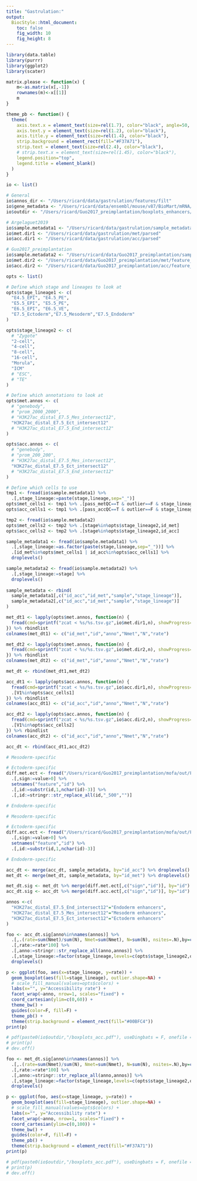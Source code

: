 ```yaml
---
title: "Gastrulation:"
output:
  BiocStyle::html_document: 
    toc: false
    fig_width: 10
    fig_height: 8
---
```


```r
library(data.table)
library(purrr)
library(ggplot2)
library(scater)

matrix.please <- function(x) {
    m<-as.matrix(x[,-1])
    rownames(m)<-x[[1]]
    m
}

theme_pb <- function() {
  theme(
    axis.text.x = element_text(size=rel(1.7), color="black", angle=50, vjust=1, hjust=1),
    axis.text.y = element_text(size=rel(1.2), color="black"),
    axis.title.y = element_text(size=rel(1.4), color="black"),
    strip.background = element_rect(fill="#F37A71"),
    strip.text = element_text(size=rel(2.4), color="black"),
    # strip.text.x = element_text(size=rel(1.45), color="black"),
    legend.position="top",
    legend.title = element_blank()
  )
}
```

<!-- Define I/O -->
```r
io <- list()

# General
io$annos_dir <- "/Users/ricard/data/gastrulation/features/filt"
io$gene_metadata <- "/Users/ricard/data/ensembl/mouse/v87/BioMart/mRNA/Mmusculus_genes_BioMart.87.txt"
io$outdir <- "/Users/ricard/Guo2017_preimplantation/boxplots_enhancers/out"

# Argelaguet2019
io$sample.metadata1 <- "/Users/ricard/data/gastrulation/sample_metadata_scNMT.txt"
io$met.dir1 <- "/Users/ricard/data/gastrulation/met/parsed"
io$acc.dir1 <- "/Users/ricard/data/gastrulation/acc/parsed"

# Guo2017_preimplantation
io$sample.metadata2 <- "/Users/ricard/data/Guo2017_preimplantation/sample_metadata.txt"
io$met.dir2 <- "/Users/ricard/data/Guo2017_preimplantation/met/feature_level"
io$acc.dir2 <- "/Users/ricard/data/Guo2017_preimplantation/acc/feature_level"
```

<!-- Define options -->
```r
opts <- list()

# Define which stage and lineages to look at 
opts$stage_lineage1 <- c(
  "E4.5_EPI", "E4.5_PE",
  "E5.5_EPI", "E5.5_PE",
  "E6.5_EPI", "E6.5_VE",
  "E7.5_Ectoderm","E7.5_Mesoderm","E7.5_Endoderm"
)

opts$stage_lineage2 <- c(
  # "Zygote"
  "2-cell",
  "4-cell",
  "8-cell",
  "16-cell",
  "Morula",
  "ICM"
  # "ESC",
  # "TE"
)

# Define which annotations to look at
opts$met.annos <- c(
  # "genebody",
  # "prom_2000_2000",
  # "H3K27ac_distal_E7.5_Mes_intersect12",
  "H3K27ac_distal_E7.5_Ect_intersect12"
  # "H3K27ac_distal_E7.5_End_intersect12"
)

opts$acc.annos <- c(
  # "genebody",
  # "prom_200_200",
  # "H3K27ac_distal_E7.5_Mes_intersect12",
  "H3K27ac_distal_E7.5_Ect_intersect12"
  # "H3K27ac_distal_E7.5_End_intersect12"
)

# Define which cells to use
tmp1 <- fread(io$sample.metadata1) %>% 
  .[,stage_lineage:=paste(stage,lineage,sep="_")]
opts$met_cells1 <- tmp1 %>% .[pass_metQC==T & outlier==F & stage_lineage%in%opts$stage_lineage1,id_met]
opts$acc_cells1 <- tmp1 %>% .[pass_accQC==T & outlier==F & stage_lineage%in%opts$stage_lineage1,id_acc]

tmp2 <- fread(io$sample.metadata2)
opts$met_cells2 <- tmp2 %>% .[stage%in%opts$stage_lineage2,id_met]
opts$acc_cells2 <- tmp2 %>% .[stage%in%opts$stage_lineage2,id_acc]
```

<!-- Load sample metadata -->
```r
sample_metadata1 <- fread(io$sample.metadata1) %>%
  .[,stage_lineage:=as.factor(paste(stage,lineage,sep="_"))] %>%
  .[id_met%in%opts$met_cells1 | id_acc%in%opts$acc_cells1] %>%
  droplevels()

sample_metadata2 <- fread(io$sample.metadata2) %>%
  .[,stage_lineage:=stage] %>%
  droplevels()
  
sample_metadata <- rbind(
  sample_metadata1[,c("id_acc","id_met","sample","stage_lineage")],
  sample_metadata2[,c("id_acc","id_met","sample","stage_lineage")]
)
```

<!-- Load methylation data -->
```r
met_dt1 <- lapply(opts$met.annos, function(n) {
  fread(cmd=sprintf("zcat < %s/%s.tsv.gz",io$met.dir1,n), showProgress=F, quote="") %>% .[V1%in%opts$met_cells1]
}) %>% rbindlist
colnames(met_dt1) <- c("id_met","id","anno","Nmet","N","rate")

met_dt2 <- lapply(opts$met.annos, function(n) {
  fread(cmd=sprintf("zcat < %s/%s.tsv.gz",io$met.dir2,n), showProgress=F, quote="") %>% .[V1%in%opts$met_cells2]
}) %>% rbindlist
colnames(met_dt2) <- c("id_met","id","anno","Nmet","N","rate")

met_dt <- rbind(met_dt1,met_dt2)
```

<!-- Load accessibility data -->
```r
acc_dt1 <- lapply(opts$acc.annos, function(n) {
  fread(cmd=sprintf("zcat < %s/%s.tsv.gz",io$acc.dir1,n), showProgress=F, stringsAsFactors=F, quote="") %>%
  .[V1%in%opts$acc_cells1]
}) %>% rbindlist
colnames(acc_dt1) <- c("id_acc","id","anno","Nmet","N","rate")

acc_dt2 <- lapply(opts$acc.annos, function(n) {
  fread(cmd=sprintf("zcat < %s/%s.tsv.gz",io$acc.dir2,n), showProgress=F, stringsAsFactors=F, quote="") %>%
  .[V1%in%opts$acc_cells2]
}) %>% rbindlist
colnames(acc_dt2) <- c("id_acc","id","anno","Nmet","N","rate")

acc_dt <- rbind(acc_dt1,acc_dt2)
```

<!-- Load selected enhancers (from MOFA) -->
```r
# Mesoderm-specific

# Ectoderm-specific
diff.met.ect <- fread("/Users/ricard/Guo2017_preimplantation/mofa/out/Factor_Met_EctEnhancers_top100.txt") %>% 
  .[,sign:=value>0] %>% 
  setnames("feature","id") %>%
  .[,id:=substr(id,1,nchar(id)-3)] %>%
  .[,id:=stringr::str_replace_all(id,"_500","")]

# Endoderm-specific
```

<!-- Load differentially accessible sites -->
```r
# Mesoderm-specific

# Ectoderm-specific
diff.acc.ect <- fread("/Users/ricard/Guo2017_preimplantation/mofa/out/Factor_Acc_EctEnhancers_top100.txt") %>% 
  .[,sign:=value>0] %>%
  setnames("feature","id") %>%
  .[,id:=substr(id,1,nchar(id)-3)]

# Endoderm-specific
```

<!-- Merge data with metadata -->
```r
acc_dt <- merge(acc_dt, sample_metadata, by="id_acc") %>% droplevels()
met_dt <- merge(met_dt, sample_metadata, by="id_met") %>% droplevels()
```

```r
met_dt.sig <- met_dt %>% merge(diff.met.ect[,c("sign","id")], by="id")
acc_dt.sig <- acc_dt %>% merge(diff.acc.ect[,c("sign","id")], by="id")
```

<!-- Boxplots with accessibility rate per genomic context and stage -->
```r
annos <-c(
  "H3K27ac_distal_E7.5_End_intersect12"="Endoderm enhancers",
  "H3K27ac_distal_E7.5_Mes_intersect12"="Mesoderm enhancers",
  "H3K27ac_distal_E7.5_Ect_intersect12"="Ectoderm enhancers"
)

foo <- acc_dt.sig[anno%in%names(annos)] %>%
  .[,.(rate=sum(Nmet)/sum(N), Nmet=sum(Nmet), N=sum(N), nsites=.N),by=c("sample","stage_lineage","anno")] %>%
  .[,rate:=rate*100] %>%
  .[,anno:=stringr::str_replace_all(anno,annos)] %>%
  .[,stage_lineage:=factor(stage_lineage,levels=c(opts$stage_lineage2,opts$stage_lineage1))] %>%
  droplevels() 

p <- ggplot(foo, aes(x=stage_lineage, y=rate)) +
  geom_boxplot(aes(fill=stage_lineage), outlier.shape=NA) +
  # scale_fill_manual(values=opts$colors) +
  labs(x="", y="Accessibility rate") +
  facet_wrap(~anno, nrow=1, scales="fixed") +
  coord_cartesian(ylim=c(0,60)) +
  theme_bw() +
  guides(color=F, fill=F) +
  theme_pb() +
  theme(strip.background = element_rect(fill="#00BFC4"))
print(p)

# pdf(paste0(io$outdir,"/boxplots_acc.pdf"), useDingbats = F, onefile = F, width=14, height=6)
# print(p)
# dev.off()
```

<!-- Boxplots with methylation rate per genomic context and stage -->
```r
foo <- met_dt.sig[anno%in%names(annos)] %>%
  .[,.(rate=sum(Nmet)/sum(N), Nmet=sum(Nmet), N=sum(N), nsites=.N),by=c("sample","stage_lineage","anno")] %>%
  .[,rate:=rate*100] %>%
  .[,anno:=stringr::str_replace_all(anno,annos)] %>%
  .[,stage_lineage:=factor(stage_lineage,levels=c(opts$stage_lineage2,opts$stage_lineage1))] %>%
  droplevels() 

p <- ggplot(foo, aes(x=stage_lineage, y=rate)) +
  geom_boxplot(aes(fill=stage_lineage), outlier.shape=NA) +
  # scale_fill_manual(values=opts$colors) +
  labs(x="", y="Accessibility rate") +
  facet_wrap(~anno, nrow=1, scales="fixed") +
  coord_cartesian(ylim=c(0,100)) +
  theme_bw() +
  guides(color=F, fill=F) +
  theme_pb() +
  theme(strip.background = element_rect(fill="#F37A71"))
print(p)

# pdf(paste0(io$outdir,"/boxplots_acc.pdf"), useDingbats = F, onefile = F, width=14, height=6)
# print(p)
# dev.off()
```


